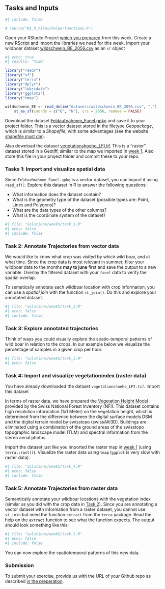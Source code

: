 ## Tasks and Inputs

```r
#| include: false

# source("01_R_Files/helperfunctions.R")
```

Open your RStudio Project [which you prepared](#w5-preperation) from this week. Create a new RScript and import the libraries we need for this week. Import your wildboar dataset [wildschwein_BE_2056.csv](https://moodle.zhaw.ch/mod/folder/view.php?id=1192125) as an `sf` object

```r
#| echo: true
#| results: "hide"

library("readr")
library("sf")
library("terra")
library("dplyr")
library("lubridate")
library("ggplot2")
library("tmap")

wildschwein_BE <- read_delim("datasets/wildschwein_BE_2056.csv", ",") |>
    st_as_sf(coords = c("E", "N"), crs = 2056, remove = FALSE)
```

Download the dataset [Feldaufnahmen_Fanel.gpkg](https://moodle.zhaw.ch/mod/folder/view.php?id=1192125) and save it to your project folder. This is a vector dataset stored in the filetype *Geopackage*, which is similar to a *Shapefile*, with some advantages (see the website [shapefile must die](http://switchfromshapefile.org/)).

Also download the dataset [vegetationshoehe_LFI.tif](https://moodle.zhaw.ch/mod/folder/view.php?id=1192125). This is a "raster" dataset stored in a Geotiff, similar to the map we imported in [week 1](#w1-importing-raster). Also store this file in your project folder and commit these to your repo.

### Tasks 1: Import and visualize spatial data

Since `Feldaufnahmen_Fanel.gpkg` is a vector dataset, you can import it using `read_sf()`. Explore this dataset in R to answer the following questions: 

- What information does the dataset contain? 
- What is the geometry type of the dataset (possible types are: Point, Lines and Polygons)?
- What are the data types of the other columns?
- What is the coordinate system of the dataset?

```r
#| file: "solutions/week5/task_1.R"
#| echo: false
#| include: false

```

### Task 2: Annotate Trajectories from vector data {#w5-annotate-vector}

We would like to know what crop was visited by which wild boar, and at what time. Since the crop data is most relevant in summer, filter your wildboar data to the months **may to june** first and save the output to a new variable. Overlay the filtered dataset with your `fanel` data to verify the spatial overlap.

To sematically annotate each wildboar location with crop information, you can use a *spatial join* with the function `st_join()`. Do this and explore your annotated dataset. 


```r
#| file: "solutions/week5/task_2.R"
#| echo: false
#| include: false

```

### Task 3: Explore annotated trajectories

Think of ways you could visually explore the spatio-temporal patterns of wild boar in relation to the crops. In our example below we visualize the percentage of samples in a given crop per hour.

```r
#| file: "solutions/week5/task_3.R"
#| echo: false

```

### Task 4: Import and visualize vegetationindex (raster data)

You have already downloaded the dataset `vegetationshoehe_LFI.tif`. Import this dataset 

In terms of raster data, we have prepared the [Vegetation Height Model](https://map.geo.admin.ch/index.html?zoom=7&lang=en&topic=ech&bgLayer=ch.swisstopo.pixelkarte-grau&layers_opacity=0.5&layers=ch.bafu.landesforstinventar-vegetationshoehenmodell&E=2570723.63&N=1205388.11) provided by the Swiss National Forest Inventory (NFI). This dataset contains high resolution information (1x1 Meter) on the vegetation height, which is determined from the difference between the digital surface models DSM and the digital terrain model by swisstopo (swissAlti3D). Buildings are eliminated using a combination of the ground areas of the swisstopo topographic landscape model (TLM) and spectral information from the stereo aerial photos. 

Import the dataset just like you imported the raster map in [week 1](#w1-importing-raster) (using `terra::rast()`). Visualize the raster data using `tmap` (`ggplot` is very slow with raster data).

```r
#| file: "solutions/week5/task_4.R"
#| echo: false
#| include: false

```

### Task 5: Annotate Trajectories from raster data

Semantically annotate your wildboar locations with the vegetation index (similar as you did with the crop data in [Task 2](#w5-annotate-vector)). Since you are annotating a vector dataset with information from a raster dataset, you cannot use `st_join` but need the function `extract` from the `terra` package. Read the help on the `extract` function to see what the function expects. The output should look something like this:

```r
#| file: "solutions/week5/task_5.R"
#| echo: false
#| include: false

```

You can now explore the spatiotemporal patterns of this new data.


### Submission

To submit your exercise, provide us with the URL of your Github repo as described [in the preperation](#create-github-repo-2).
